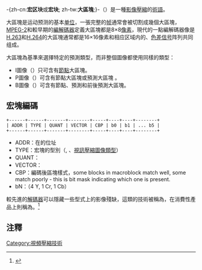 {{NoteTA
|G1 = IT
}}
-{zh-cn:'''宏区块'''或'''宏块'''; zh-tw:'''大區塊''';}-（{{lang-en|Macroblock}}）是一種[[影像壓縮|影像壓縮]]的[[術語|術語]]。

大區塊是运动预测的基本[[单位|单位]]，一張完整的[[帧|帧]]通常會被切割成幾個大區塊，[[MPEG-2|MPEG-2]]和較早期的[[編解碼器|編解碼器]]定義大區塊都是8×8[[像素|像素]]，現代的一點編解碼器像是[[H.263|H.263]]和[[H.264|H.264]]的大區塊通常都是16×16像素和相应区域内的{{lang|en|Cb}}、{{lang|en|Cr}}[[色差|色差]][[信号|信号]]阵列共同组成。

大區塊為基準來選擇特定的預測類型，而非整個圖像都使用同樣的類型：
* I圖像（{{lang|en|Intra pictures}}）只可含有[[節點|節點]]大區塊。
* P圖像（{{lang|en|Predictive pictures}}）可含有節點大區塊或預測大區塊 。
* B圖像（{{lang|en|Bi-predictive pictures}}）可含有節點、預測和前後預測大區塊。

== 宏塊編碼 ==
<pre>
+------+------+-------+--------+-----+----+----+--------+
| ADDR | TYPE | QUANT | VECTOR | CBP | b0 | b1 | ... b5 |
+------+------+-------+--------+-----+----+----+--------+
</pre>
* ADDR：{{lang|en|block}}在{{lang|en|image}}的位址
* TYPE：宏塊的型別（{{Link-en|intra-frame}}, {{Link-en|inter frame}}、[[視訊壓縮圖像類型|視訊壓縮圖像類型]]）
* QUANT：{{lang|en|quantization value to vary quantization}}
* VECTOR：{{Link-en|運動向量|motion vector}}
* CBP：編碼後區塊樣式，some blocks in macroblock match well, some match poorly - this is bit mask indicating which one is present.
* bN：{{lang|en|the blocks}}（4 Y, 1 Cr, 1 Cb）

較先進的[[解碼器|解碼器]]可以隱藏一些型式上的影像殘缺，這類的技術被稱為{{lang|en|error concealment}}，在消費性產品上則稱為{{lang|en|MPEG Noise Reduction}}。<ref>{{cite web|url=http://www.pcmag.com/encyclopedia_term/0,2542,t=blocking+artifacts&i=56319,00.asp|title=PC Magazine, Definition of blocking artifacts|accessdate=2020-10-06|archive-date=2012-10-07|archive-url=https://web.archive.org/web/20121007015121/http://www.pcmag.com/encyclopedia_term/0%2C2542%2Ct%3Dblocking+artifacts%26i%3D56319%2C00.asp|dead-url=no}}</ref>

==注釋==
{{reflist}}

[[Category:視頻壓縮技術|Category:視頻壓縮技術]]